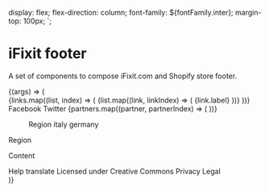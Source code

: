 
<Meta title="Footer" />

   display: flex;
   flex-direction: column;
   font-family: ${fontFamily.inter};
   margin-top: 100px;
`;

# iFixit footer

A set of components to compose iFixit.com and Shopify store footer.

<Canvas>
   <Story name="Default footer">
      {(args) => (
         <DemoPage>
            <Footer>
               <Grid
                  templateColumns={{ base: '1fr', sm: 'repeat(3, 1fr)', lg: 'repeat(4, 1fr)' }}
                  gap={space[4]}
                  paddingX={{
                     base: space[5],
                     sm: space[7],
                  }}
                  paddingY={space[7]}
               >
                  {links.map((list, index) => (
                     <FooterList
                        key={index}
                        borderBottom={{
                           base: `1px solid ${color.gray8}`,
                           sm: 'none',
                        }}
                        paddingBottom={{
                           base: space[4],
                           sm: '0',
                        }}
                     >
                        {list.map((link, linkIndex) => (
                           <FooterListItem key={linkIndex}>
                              <FooterLink href={link.url} fontWeight={fontWeight.bold}>
                                 {link.label}
                              </FooterLink>
                           </FooterListItem>
                        ))}
                     </FooterList>
                  ))}
                  <FooterList
                     borderBottom={{
                        base: `1px solid ${color.gray8}`,
                        sm: 'none',
                     }}
                     paddingBottom={{
                        base: space[4],
                        sm: '0',
                     }}
                  >
                     <FooterListItem>
                        <FooterListIcon
                           alt="Facebook logo"
                           source="https://uploads-ssl.webflow.com/5c9b91208becd3baee84a04b/5f690fbe9673a45e28ed13ef_facebook.svg"
                        />
                        <FooterLink href="#" fontWeight={fontWeight.bold}>
                           Facebook
                        </FooterLink>
                     </FooterListItem>
                     <FooterListItem>
                        <FooterListIcon
                           alt="Facebook logo"
                           source="https://uploads-ssl.webflow.com/5c9b91208becd3baee84a04b/5f690fbef76e380c31ad25f0_twitter.svg"
                        />
                        <FooterLink href="#" fontWeight={fontWeight.bold}>
                           Twitter
                        </FooterLink>
                     </FooterListItem>
                  </FooterList>
                  <GridItem
                     columnEnd={{ sm: 'span 3', lg: 'auto' }}
                     marginTop={{ base: space[6], lg: 'unset' }}
                     justify="center"
                  >
                     <Grid templateColumns="repeat(3, 1fr)" gap={space[4]}>
                        {partners.map((partner, partnerIndex) => (
                           <FooterLink href="#" key={partnerIndex}>
                              <FooterPartner alt={partner.name} source={partner.logo} />
                           </FooterLink>
                        ))}
                     </Grid>
                  </GridItem>
               </Grid>
               <Divider />
               <Grid
                  templateColumns={{ base: '1fr', lg: 'repeat(2, 1fr)' }}
                  gap={space[4]}
                  paddingX={space[7]}
                  paddingY={space[5]}
               >
                  <GridItem justify={{ base: 'center', lg: 'start' }}>
                     <Stack spacing={space[8]}>
                        <Menu defaultIsOpen>
                           <MenuButton>Region</MenuButton>
                           <MenuList>
                              <MenuItem>italy</MenuItem>
                              <MenuItem>germany</MenuItem>
                           </MenuList>
                        </Menu>
                        <Popover>
                           <PopoverTrigger>
                              <DropdownTrigger>
                                 Region
                                 <DropdownTriggerTag></DropdownTriggerTag>
                              </DropdownTrigger>
                           </PopoverTrigger>
                           <PopoverContent>
                              <p>Content</p>
                           </PopoverContent>
                        </Popover>
                        <FooterLink href="#">
                           <Stack spacing={space[2]} align="center">
                              <span style={{ whiteSpace: 'nowrap' }}>Help translate</span>
                              <Icon
                                 alt="Translate icon"
                                 source="https://uploads-ssl.webflow.com/5c9b91208becd3baee84a04b/5f68f6fab1ac0b141961dbab_globe.svg"
                              />
                           </Stack>
                        </FooterLink>
                     </Stack>
                  </GridItem>
                  <GridItem justify={{ base: 'center', lg: 'end' }} align="center">
                     <Stack align="stretch" spacing={space[4]}>
                        <FooterLink href="#">Licensed under Creative Commons</FooterLink>
                        <Divider orientation={DividerOrientation.Vertical} />
                        <FooterLink href="#">Privacy</FooterLink>
                        <Divider orientation={DividerOrientation.Vertical} />
                        <FooterLink href="#">Legal</FooterLink>
                     </Stack>
                  </GridItem>
               </Grid>
            </Footer>
         </DemoPage>
      )}
   </Story>
</Canvas>
